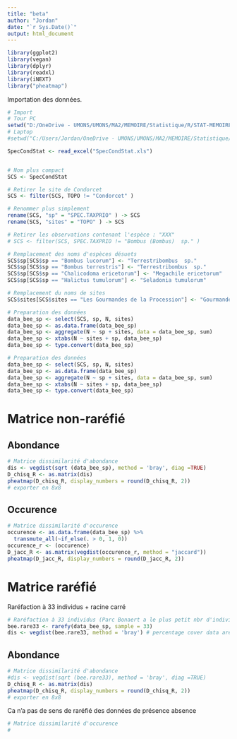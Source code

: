 ```yaml
---
title: "beta"
author: "Jordan"
date: "`r Sys.Date()`"
output: html_document
---
```


```r
library(ggplot2)
library(vegan)
library(dplyr)
library(readxl)
library(iNEXT)
library("pheatmap")
```

Importation des données.
```r
# Import
# Tour PC
setwd("D:/OneDrive - UMONS/UMONS/MA2/MEMOIRE/Statistique/R/STAT-MEMOIRE/RAW2")
# Laptop
#setwd("C:/Users/Jordan/OneDrive - UMONS/UMONS/MA2/MEMOIRE/Statistique/R/STAT-MEMOIRE/RAW2")

SpecCondStat <- read_excel("SpecCondStat.xls")


# Nom plus compact
SCS <- SpecCondStat

# Retirer le site de Condorcet
SCS <- filter(SCS, TOPO != "Condorcet" )

# Renommer plus simplement
rename(SCS, "sp" = "SPEC.TAXPRIO" ) -> SCS
rename(SCS, "sites" = "TOPO" ) -> SCS

# Retirer les observations contenant l'espèce : "XXX"
# SCS <- filter(SCS, SPEC.TAXPRIO != "Bombus (Bombus)  sp." )

# Remplacement des noms d'espèces désuets
SCS$sp[SCS$sp == "Bombus lucorum"] <- "Terrestribombus  sp."
SCS$sp[SCS$sp == "Bombus terrestris"] <- "Terrestribombus  sp."
SCS$sp[SCS$sp == "Chalicodoma ericetorum"] <- "Megachile ericetorum"
SCS$sp[SCS$sp == "Halictus tumulorum"] <- "Seladonia tumulorum"

# Remplacement du noms de sites
SCS$sites[SCS$sites == "Les Gourmandes de la Procession"] <- "Gourmandes de la Procession"

# Preparation des données 
data_bee_sp <- select(SCS, sp, N, sites)
data_bee_sp <- as.data.frame(data_bee_sp)
data_bee_sp <- aggregate(N ~ sp + sites, data = data_bee_sp, sum)
data_bee_sp <- xtabs(N ~ sites + sp, data_bee_sp)
data_bee_sp <- type.convert(data_bee_sp)

```

```r
# Preparation des données 
data_bee_sp <- select(SCS, sp, N, sites)
data_bee_sp <- as.data.frame(data_bee_sp)
data_bee_sp <- aggregate(N ~ sp + sites, data = data_bee_sp, sum)
data_bee_sp <- xtabs(N ~ sites + sp, data_bee_sp)
data_bee_sp <- type.convert(data_bee_sp)
```
# Matrice non-raréfié
## Abondance
```r
# Matrice dissimilarité d'abondance
dis <- vegdist(sqrt (data_bee_sp), method = 'bray', diag =TRUE)
D_chisq_R <- as.matrix(dis)
pheatmap(D_chisq_R, display_numbers = round(D_chisq_R, 2))
# exporter en 8x8
```
## Occurence
```r
# Matrice dissimilarité d'occurence
occurence <- as.data.frame(data_bee_sp) %>%
  transmute_all(~if_else(. > 0, 1, 0))
occurence_r <- (occurence)
D_jacc_R <- as.matrix(vegdist(occurence_r, method = "jaccard"))
pheatmap(D_jacc_R, display_numbers = round(D_jacc_R, 2))
```
# Matrice raréfié
Raréfaction à 33 individus + racine carré
```r
# Raréfaction à 33 individus (Parc Bonaert a le plus petit nbr d'individus)
bee.rare33 <- rarefy(data_bee_sp, sample = 33)
dis <- vegdist(bee.rare33, method = 'bray') # percentage cover data are transformed by square root
```
## Abondance
```r
# Matrice dissimilarité d'abondance
#dis <- vegdist(sqrt (bee.rare33), method = 'bray', diag =TRUE)
D_chisq_R <- as.matrix(dis)
pheatmap(D_chisq_R, display_numbers = round(D_chisq_R, 2))
# exporter en 8x8
```
Ca n'a pas de sens de raréfié des données de présence absence
```r
# Matrice dissimilarité d'occurence
# 
```




